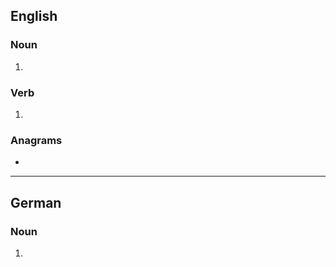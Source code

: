 {{also|tasers|TASers}}
==English==

===Noun===
{{head|en|noun form}}

# {{plural of|en|Taser}}

===Verb===
{{head|en|verb form}}

# {{en-third-person singular of|Taser}}

===Anagrams===
* {{anagrams|en|a=aersst|Sastre|Saters|Satres|Tesars|assert|asters|reasts|setars|stares|stears|tarses}}

----

==German==

===Noun===
{{head|de|noun form|g=m}}

# {{inflection of|de|Taser||gen|s}}